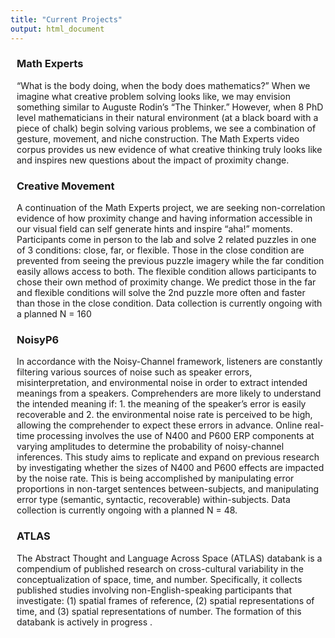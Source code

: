 ```yaml
---
title: "Current Projects"
output: html_document
---
```

<style type="text/css">
  .title {display:none;}
  
  .projects {padding-left: 10px;padding=top: 10px}
  
</style>

<div class="projects"> 
  <h3>Math Experts</h3> 
  <p>"What is the body doing, when the body does mathematics?"  When we imagine what creative problem solving looks like, we may envision something similar to Auguste Rodin's "The Thinker." However, when 8 PhD level mathematicians in their natural environment (at a black board with a piece of chalk) begin solving various problems, we see a combination of gesture, movement, and niche construction. The Math Experts video corpus provides us new evidence of what creative thinking truly looks like and inspires new questions about the impact of proximity change. </p> 

  <h3>Creative Movement</h3>
  <p>A continuation of the Math Experts project, we are seeking non-correlation evidence of how proximity change and having information accessible in our visual field can self generate hints and inspire "aha!" moments. Participants come in person to the lab and solve 2 related puzzles in one of 3 conditions: close, far, or flexible. Those in the close condition are prevented from seeing the previous puzzle imagery while the far condition easily allows access to both. The flexible condition allows participants to chose their own method of proximity change. We predict those in the far and flexible conditions will solve the 2nd puzzle more often and faster than those in the close condition. Data collection is currently ongoing with a planned N = 160 </p>

  <h3>NoisyP6</h3>
  <p>In accordance with the Noisy-Channel framework, listeners are constantly filtering various sources of noise such as speaker errors, misinterpretation, and environmental noise in order to extract intended meanings from a speakers. Comprehenders are more likely to understand the intended meaning if: 1. the meaning of the speaker’s error is easily recoverable and 2. the environmental noise rate is perceived to be high, allowing the comprehender to expect these errors in advance. Online real-time processing involves the use of N400 and P600 ERP components at varying amplitudes to determine the probability of noisy-channel inferences. This study aims to replicate and expand on previous research by investigating whether the sizes of N400 and P600 effects are impacted by the noise rate. This is being accomplished by manipulating error proportions in non-target sentences between-subjects, and manipulating error type (semantic, syntactic, recoverable) within-subjects. Data collection is currently ongoing with a planned N = 48. </p>

  <h3>ATLAS</h3>
  <p>The Abstract Thought and Language Across Space (ATLAS) databank is a compendium of published research on cross-cultural variability in the conceptualization of space, time, and number. Specifically, it collects published studies involving non-English-speaking participants that investigate: (1) spatial frames of reference, (2) spatial representations of time, and (3) spatial representations of number. The formation of this databank is actively in progress .</p>
</div>
